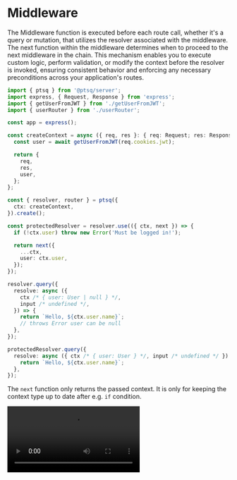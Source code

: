 
# Middleware

The Middleware function is executed before each route call, whether it's a query or mutation, that utilizes the resolver associated with the middleware.
The next function within the middleware determines when to proceed to the next middleware in the chain.
This mechanism enables you to execute custom logic, perform validation, or modify the context before the resolver is invoked, ensuring consistent behavior and enforcing any necessary preconditions across your application's routes.

```ts copy
import { ptsq } from '@ptsq/server';
import express, { Request, Response } from 'express';
import { getUserFromJWT } from './getUserFromJWT';
import { userRouter } from './userRouter';

const app = express();

const createContext = async ({ req, res }: { req: Request; res: Response }) => {
  const user = await getUserFromJWT(req.cookies.jwt);

  return {
    req,
    res,
    user,
  };
};

const { resolver, router } = ptsq({
  ctx: createContext,
}).create();

const protectedResolver = resolver.use(({ ctx, next }) => {
  if (!ctx.user) throw new Error('Must be logged in!');

  return next({
    ...ctx,
    user: ctx.user,
  });
});

resolver.query({
  resolve: async ({
    ctx /* { user: User | null } */,
    input /* undefined */,
  }) => {
    return `Hello, ${ctx.user.name}`;
    // throws Error user can be null
  },
});

protectedResolver.query({
  resolve: async ({ ctx /* { user: User } */, input /* undefined */ }) => {
    return `Hello, ${ctx.user.name}`;
  },
});
```

The `next` function only returns the passed context.
It is only for keeping the context type up to date after e.g. `if` condition.

<Video src="/assets/middleware.mp4" />

## Middleware flow

<div style={{ backgroundColor: 'white', padding: '1rem' }}>
  ![Middleware flow](/assets/middleware-flow.png 'Middleware flow')
</div>

## Run next function before return

Running the next function before the return statement allows for the execution of subsequent middlewares before the current middleware completes. This capability is particularly useful for tasks such as measuring response times, as it ensures that the next middleware is triggered before the current one finishes processing.

Resolve function always runs as the final middleware in the chain. This ensures that the resolver logic is executed last, allowing for any necessary post-processing or finalization steps before sending the response back to the client.

```ts copy
const measuredResolver = resolver.use(({ ctx, next }) => {
  if (!ctx.user) throw new Error('Must be logged in!');

  const timeStart = performance.now();

  const resolverResult = next({
    ...ctx,
    user: ctx.user,
  });

  const time = performance.now() - timeStart;

  console.log('Time to resolve: ', time);
  console.log('The result of resolver is: ', resolverResult);

  return resolverResult;
});
```

Indeed, returning the resolver result is essential not only for inferring the context type but also for passing the result up the middleware chain. This approach enables the nesting of multiple middlewares, with each subsequent middleware potentially modifying the result before passing it further up the chain. This recursive passing of results ensures that each middleware has the opportunity to intercept and process the data, facilitating a flexible and extensible middleware architecture within your application.

The type of middleware response is

```ts
type MiddlewareResponse =
  | {
      ok: true;
      data: unknown;
    }
  | {
      ok: false;
      error: PtsqError;
    };
```

so you have to determine if the `ok` property is `true` or `false` to access the `data` or `error`.

## Arguments validation with middleware

You can validate part of arguments before the middleware definition, so you can access the properties in the middleware.

```ts copy
const protectedResolver = resolver
  .args(
    Type.Object({
      firstName: Type.String(),
    }),
  )
  .use(
    ({
      ctx /* { user: User<any> | null } */,
      input /* { firstName: string } */,
      next,
    }) => {
      if (!ctx.user || ctx.user.firstName !== input.firstName)
        throw new Error('Must be logged in with firstName match!');

      return next({
        ctx: {
          user: ctx.user,
        },
      });
    },
  );
```

## Middleware pipes

If middlewares are piped, then all the middlewares run before the route call in piping order.

```ts copy
const protectedResolver = resolver.use(
  ({ ctx /* { user: User<any> | null } */, next }) => {
    if (!ctx.user) throw new PtsqError({ code: 'UNAUTHORIZED' });

    return next({
      ctx: {
        user: ctx.user,
      },
    });
  },
);

const adminResolver = protectedResolver.use(
  ({ ctx /* { user: User<any> } */, next }) => {
    if (ctx.user.role !== 'admin') throw new PtsqError({ code: 'FORBIDDEN' });

    return next({
      ctx: {
        user: ctx.user,
      },
    });
  },
);

const deleteOrganization = adminResolver.mutation({
  //...
  resolve: ({ ctx /* { user: User<'admin'> } */, input }) => {
    //...
  },
});
```

Piping the middleware with another middleware, pass the context returned from the first middleware as an input to the piped (next) middleware.

There is a demonstration of the `Middleware` types work.

```ts
// the mutation without any middleware
Mutation<{ user?: User | null }>;

// the first middleware gets the root context and checks if the user is undefined
Middleware<{ user?: User | null }, { user: User | null }>;

// the piped middleware gets the result context of the first middleware and checks if the user is null
Middleware<{ user: User | null }, { user: User }>;

// the mutation with a resolver that uses the piped middleware
Mutation<{ user: User }>;
```

## Standalone middleware

Standalone middleware allows you to create a middleware that is out of the server.

```ts filename="middleware/isAuthed.ts" copy
import { middleware } from '@ptsq/server';

export const isAuthed = middelware<{
  ctx: {
    user?: User;
  };
}>().create(({ ctx /* { user?: User | undefined } */, next }) => {
  if (!ctx.user) throw new PtsqError({ code: 'UNAUTHORIZED' });

  return next({
    user: ctx.user,
  });
});
```

As you can see we can define which context is required for the standalone middleware, then we can you the middleware as any other middleware.

```ts filename="ptsq.ts" copy
const createContext = async ({ req }: { req: Request }) => {
  const user = await getUserFromJWT(req);

  return {
    user,
  };
};

export const { resolver, router, serve } = ptsq({
  ctx: createContext,
});
```

```ts filename="resolvers/isAuthed.ts"
export const isAuthedResolver = resolver.use(isAuthed);
```

You can also define which input the standalone middleware requires

```ts copy
import { middleware } from '@ptsq/server';

export const hasPermission = middelware<{
  ctx: {
    user: User;
  };
  input: {
    roomId: string;
  };
}>(({ input /* { roomId: string } */, ctx /* { user: User } */, next }) => {
  if (!ctx.hasRoomPermissions(input.roomId, ctx.user))
    throw new PtsqError({ code: 'UNAUTHORIZED' });

  return next();
});
```

## Server middlewares

You can add middleware to the resolver, which calls them when the query or mutation created by that resolver will be called.

What if you want to run middleware no matter if the route is found or the resolver type (query or mutation) is correctly set?

```ts copy
export const { resolver, router, serve } = ptsq()
  .use(async ({ next, meta }) => {
    console.log('request: ', meta);

    const response = await next();

    console.log('response: ', response);

    return response;
  })
  .create();
```

The middleware that the server uses in the example will be called on every request, no matter if the route was found and the resolver type was correctly set.

It is very good for logging and something like that.

## Middleware examples

```ts copy filename="console-error.ts"
export const { resolver, router, serve } = ptsq()
  .use(async ({ next }) => {
    const response = await next();

    if (process.env.NODE_ENV === 'development' && !response.ok) {
      console.error(response.error);
    }

    console.log('response: ', response);

    return response;
  })
  .create();
```

```ts copy filename="error-masking.ts"
export const { resolver, router, serve } = ptsq()
  .use(async ({ next }) => {
    const response = await next();

    if (
      process.env.NODE_ENV === 'production' &&
      !response.ok &&
      response.error.code === 'INTERNAL_SERVER_ERROR'
    ) {
      throw new PtsqError({
        ...response.error,
        cause: undefined, // remove the cause property
      });
    }

    return response;
  })
  .create();
```

```ts copy filename="cacheables.ts"
export const { resolver, router, serve } = ptsq()
  .use(async ({ next, meta }) => {
    const response = await cache.cacheable(
      () => next(),
      Cacheables.key(...meta.route.split('.'), JSON.stringify(meta.input)),
      {
        cachePolicy: 'max-age',
        maxAge: 5 * 1000, // 5sec
      },
    );

    return response;
  })
  .create();
```
